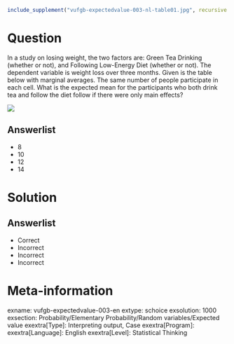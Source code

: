 ```r
include_supplement("vufgb-expectedvalue-003-nl-table01.jpg", recursive = TRUE)
```

Question
========

In a study on losing weight, the two factors are: Green Tea Drinking (whether or not), and Following Low-Energy Diet (whether or not). The dependent variable is weight loss over three months. Given is the table below with marginal averages. The same number of people participate in each cell. What is the expected mean for the participants who both drink tea and follow the diet follow if there were only main effects?

![](vufgb-expectedvalue-003-nl-table01.jpg)
  
Answerlist
----------
* 8
* 10
* 12
* 14

Solution
========

Answerlist
----------
* Correct
* Incorrect
* Incorrect
* Incorrect

Meta-information
================
exname: vufgb-expectedvalue-003-en
extype: schoice
exsolution: 1000
exsection: Probability/Elementary Probability/Random variables/Expected value
exextra[Type]: Interpreting output, Case
exextra[Program]: 
exextra[Language]: English
exextra[Level]: Statistical Thinking
